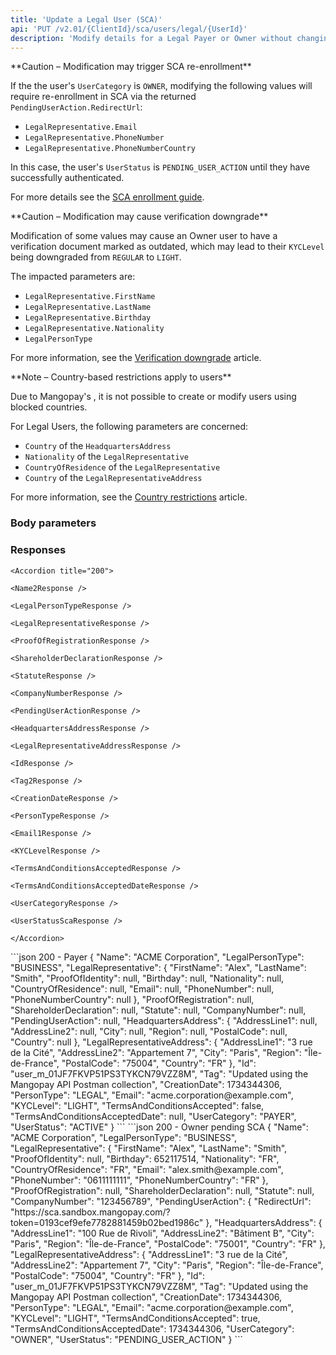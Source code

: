 ```yaml
---
title: 'Update a Legal User (SCA)'  
api: 'PUT /v2.01/{ClientId}/sca/users/legal/{UserId}'
description: 'Modify details for a Legal Payer or Owner without changing category'
---
```






<Warning>
**Caution – Modification may trigger SCA re-enrollment**

If the the user's `UserCategory` is `OWNER`, modifying the following values will require re-enrollment in SCA via the returned `PendingUserAction.RedirectUrl`:  

- `LegalRepresentative.Email`
- `LegalRepresentative.PhoneNumber`
- `LegalRepresentative.PhoneNumberCountry`

In this case, the user's `UserStatus` is `PENDING_USER_ACTION` until they have successfully authenticated.

For more details see the [SCA enrollment guide](/guides/users/sca/enrollment#re-enroll-an-enrolled-owner).
</Warning>

<Warning>  
**Caution – Modification may cause verification downgrade** 
  
Modification of some values may cause an Owner user to have a verification document marked as outdated, which may lead to their `KYCLevel` being downgraded from `REGULAR` to `LIGHT`.   

The impacted parameters are:  
- `LegalRepresentative.FirstName`  
- `LegalRepresentative.LastName`  
- `LegalRepresentative.Birthday`  
- `LegalRepresentative.Nationality`  
- `LegalPersonType`  

For more information, see the <a href="/guides/users/verification/downgrade">Verification downgrade</a> article.
</Warning>  

<Note>  
**Note – Country-based restrictions apply to users** 
  
Due to Mangopay's <Aml content="AML rules" />, it is not possible to create or modify users using blocked countries.  

For Legal Users, the following parameters are concerned:  
- `Country` of the `HeadquartersAddress`  
- `Nationality` of the `LegalRepresentative`
- `CountryOfResidence` of the `LegalRepresentative`
- `Country` of the `LegalRepresentativeAddress`  

For more information, see the <a href="/guides/users/country-restrictions">Country restrictions</a> article.  
</Note>  

### Body parameters  

<TermsAndConditionsAccepted />  

<Name4 />  

<LegalPersonType1 />  

<LegalRepresentative1 />  

<CompanyNumber />  

<HeadquartersAddress />  

<LegalRepresentativeAddress />  

<Tag3 />  

<Email7 />  

### Responses  

<AccordionGroup>

    <Accordion title="200">  
    
    <Name2Response />  

    <LegalPersonTypeResponse />  

    <LegalRepresentativeResponse />  

    <ProofOfRegistrationResponse />  

    <ShareholderDeclarationResponse />  

    <StatuteResponse />  

    <CompanyNumberResponse />  

    <PendingUserActionResponse />

    <HeadquartersAddressResponse />  

    <LegalRepresentativeAddressResponse />

    <IdResponse />  

    <Tag2Response />  

    <CreationDateResponse />  

    <PersonTypeResponse />  

    <Email1Response />  

    <KYCLevelResponse />  

    <TermsAndConditionsAcceptedResponse />  

    <TermsAndConditionsAcceptedDateResponse />  

    <UserCategoryResponse />  

    <UserStatusScaResponse />

    </Accordion>

</AccordionGroup>  

<ResponseExample>
```json 200 - Payer
{
    "Name": "ACME Corporation",
    "LegalPersonType": "BUSINESS",
    "LegalRepresentative": {
        "FirstName": "Alex",
        "LastName": "Smith",
        "ProofOfIdentity": null,
        "Birthday": null,
        "Nationality": null,
        "CountryOfResidence": null,
        "Email": null,
        "PhoneNumber": null,
        "PhoneNumberCountry": null
    },
    "ProofOfRegistration": null,
    "ShareholderDeclaration": null,
    "Statute": null,
    "CompanyNumber": null,
    "PendingUserAction": null,
    "HeadquartersAddress": {
        "AddressLine1": null,
        "AddressLine2": null,
        "City": null,
        "Region": null,
        "PostalCode": null,
        "Country": null
    },
    "LegalRepresentativeAddress": {
        "AddressLine1": "3 rue de la Cité",
        "AddressLine2": "Appartement 7",
        "City": "Paris",
        "Region": "Île-de-France",
        "PostalCode": "75004",
        "Country": "FR"
    },
    "Id": "user_m_01JF7FKVP51PS3TYKCN79VZZ8M",
    "Tag": "Updated using the Mangopay API Postman collection",
    "CreationDate": 1734344306,
    "PersonType": "LEGAL",
    "Email": "acme.corporation@example.com",
    "KYCLevel": "LIGHT",
    "TermsAndConditionsAccepted": false,
    "TermsAndConditionsAcceptedDate": null,
    "UserCategory": "PAYER",
    "UserStatus": "ACTIVE"
}
```
```json 200 - Owner pending SCA
{
    "Name": "ACME Corporation",
    "LegalPersonType": "BUSINESS",
    "LegalRepresentative": {
        "FirstName": "Alex",
        "LastName": "Smith",
        "ProofOfIdentity": null,
        "Birthday": 652117514,
        "Nationality": "FR",
        "CountryOfResidence": "FR",
        "Email": "alex.smith@example.com",
        "PhoneNumber": "0611111111",
        "PhoneNumberCountry": "FR"
    },
    "ProofOfRegistration": null,
    "ShareholderDeclaration": null,
    "Statute": null,
    "CompanyNumber": "123456789",
    "PendingUserAction": {
        "RedirectUrl": "https://sca.sandbox.mangopay.com/?token=0193cef9efe7782881459b02bed1986c"
    },
    "HeadquartersAddress": {
        "AddressLine1": "100 Rue de Rivoli",
        "AddressLine2": "Bâtiment B",
        "City": "Paris",
        "Region": "Île-de-France",
        "PostalCode": "75001",
        "Country": "FR"
    },
    "LegalRepresentativeAddress": {
        "AddressLine1": "3 rue de la Cité",
        "AddressLine2": "Appartement 7",
        "City": "Paris",
        "Region": "Île-de-France",
        "PostalCode": "75004",
        "Country": "FR"
    },
    "Id": "user_m_01JF7FKVP51PS3TYKCN79VZZ8M",
    "Tag": "Updated using the Mangopay API Postman collection",
    "CreationDate": 1734344306,
    "PersonType": "LEGAL",
    "Email": "acme.corporation@example.com",
    "KYCLevel": "LIGHT",
    "TermsAndConditionsAccepted": true,
    "TermsAndConditionsAcceptedDate": 1734344306,
    "UserCategory": "OWNER",
    "UserStatus": "PENDING_USER_ACTION"
}
```
</ResponseExample>  

<RequestExample>  
    <RestUpdateLegalUserSca />
</RequestExample>